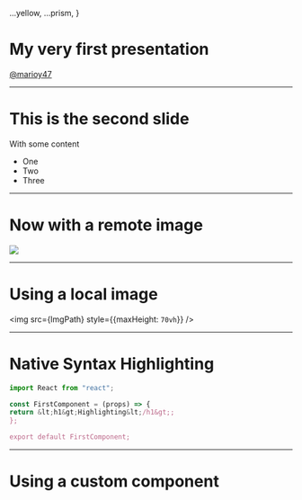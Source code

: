 <!-- slides.mdx -->

  ...yellow,
  ...prism,
}

# My very first presentation

[@marioy47](https://twitter.com/marioy47)

---

# This is the second slide

With some content

- One
- Two
- Three

---

# Now with a remote image

![](http://place-puppy.com/200x200)

---

# Using a local image


<img src={ImgPath} style={{maxHeight: `70vh`}} />

---
# Native Syntax Highlighting

```jsx
import React from "react";

const FirstComponent = (props) => {
return &lt;h1&gt;Highlighting&lt;/h1&gt;;
};

export default FirstComponent;
```

---

# Using a custom component


<CounterButton />


